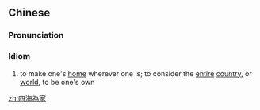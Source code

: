 ==Chinese==
{{zh-forms|s=四海为家|type=211}}

===Pronunciation===
{{zh-pron
|m=sìhǎiwéijiā
|c=sei3 hoi2 wai4 gaa1
|cat=cy
}}

===Idiom===
{{zh-idiom}}

# to make one's [[home]] wherever one is; to consider the [[entire]] [[country]], or [[world]], to be one's own

[[zh:四海為家]]